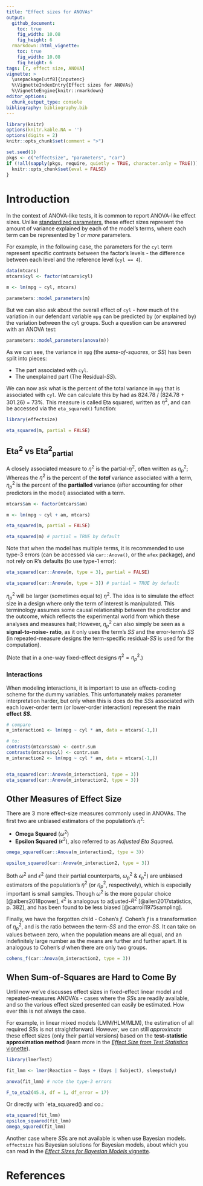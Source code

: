```yaml
---
title: "Effect sizes for ANOVAs"
output: 
  github_document:
    toc: true
    fig_width: 10.08
    fig_height: 6
  rmarkdown::html_vignette:
    toc: true
    fig_width: 10.08
    fig_height: 6
tags: [r, effect size, ANOVA]
vignette: >
  \usepackage[utf8]{inputenc}
  %\VignetteIndexEntry{Effect sizes for ANOVAs}
  %\VignetteEngine{knitr::rmarkdown}
editor_options: 
  chunk_output_type: console
bibliography: bibliography.bib
---
```



```r
library(knitr)
options(knitr.kable.NA = '')
options(digits = 2)
knitr::opts_chunk$set(comment = ">")

set.seed(1)
pkgs <- c("effectsize", "parameters", "car")
if (!all(sapply(pkgs, require, quietly = TRUE, character.only = TRUE))) {
  knitr::opts_chunk$set(eval = FALSE)
}
```

# Introduction

In the context of ANOVA-like tests, it is common to report ANOVA-like effect sizes. Unlike [standardized parameters](https://easystats.github.io/effectsize/articles/standardize_parameters.html), these effect sizes represent the amount of variance explained by each of the model's terms, where each term can be represented by 1 *or more* parameters.

For example, in the following case, the parameters for the `cyl` term represent specific contrasts between the factor's levels - the difference between each level and the reference level (`cyl == 4`).

```r
data(mtcars)
mtcars$cyl <- factor(mtcars$cyl)

m <- lm(mpg ~ cyl, mtcars)

parameters::model_parameters(m)
```

But we can also ask about the overall effect of `cyl` - how much of the variation in our defendant variable `mpg` can be predicted by (or explained by) the variation between the `cyl` groups. Such a question can be answered with an ANOVA test:

```r
parameters::model_parameters(anova(m))
```

As we can see, the variance in `mpg` (the *sums-of-squares*, or *SS*) has been split into pieces:

- The part associated with `cyl`.
- The unexplained part (The Residual-*SS*).

We can now ask what is the percent of the total variance in `mpg` that is associated with `cyl`. We can calculate this by had as 824.78 / (824.78 + 301.26) = 73%. This measure is called Eta squared, written as $\eta^2$, and can be accessed via the `eta_squared()` function:

```r
library(effectsize)

eta_squared(m, partial = FALSE)
```


## Eta<sup>2</sup> vs Eta<sup>2</sup><sub>partial</sub>

A closely associated measure to $\eta^2$ is the partial-$\eta^2$, often written as $\eta^2_p$; Whereas the $\eta^2$ is the percent of the ***total*** variance associated with a term, $\eta^2_p$ is the percent of the **partialled** variance (after accounting for other predictors in the model) associated with a term.

```r
mtcars$am <- factor(mtcars$am)

m <- lm(mpg ~ cyl + am, mtcars)

eta_squared(m, partial = FALSE)

eta_squared(m) # partial = TRUE by default
```

Note that when the model has multiple terms, it is recommended to use type-3 errors (can be accessed via `car::Anova()`, or the `afex` package), and not rely on R's defaults (to use type-1 error):

```r
eta_squared(car::Anova(m, type = 3), partial = FALSE)

eta_squared(car::Anova(m, type = 3)) # partial = TRUE by default
```



$\eta^2_p$ will be larger (sometimes equal to) $\eta^2$. The idea is to simulate the effect size in a design where only the term of interest is manipulated. This terminology assumes some causal relationship between the predictor and the outcome, which reflects the experimental world from which these analyses and measures hail; However, $\eta^2_p$ can also simply be seen as a **signal-to-noise- ratio**, as it only uses the term's *SS* and the error-term's *SS* (in repeated-measure designs the term-specific residual-*SS* is used for the computation).

(Note that in a one-way fixed-effect designs $\eta^2 = \eta^2_p$.)

### Interactions

When modeling interactions, it is important to use an effects-coding scheme for the dummy variables. This unfortunately makes parameter interpretation harder, but only when this is does do the *SS*s associated with each lower-order term (or lower-order interaction) represent the **main effect** ***SS***.


```r
# compare
m_interaction1 <- lm(mpg ~ cyl * am, data = mtcars[-1,])

# to:
contrasts(mtcars$am) <- contr.sum
contrasts(mtcars$cyl) <- contr.sum
m_interaction2 <- lm(mpg ~ cyl * am, data = mtcars[-1,])


eta_squared(car::Anova(m_interaction1, type = 3))
eta_squared(car::Anova(m_interaction2, type = 3))
```

## Other Measures of Effect Size

There are 3 more effect-size measures commonly used in ANOVAs. The first two are unbiased estimators of the population's $\eta^2$:

- **Omega Squared** ($\omega^2$)
- **Epsilon Squared** ($\epsilon^2$), also referred to as *Adjusted Eta Squared*.

```r
omega_squared(car::Anova(m_interaction2, type = 3))

epsilon_squared(car::Anova(m_interaction2, type = 3))
```


Both $\omega^2$ and $\epsilon^2$ (and their partial counterparts, $\omega^2_p$ & $\epsilon^2_p$) are unbiased estimators of the population's $\eta^2$ (or $\eta^2_p$, respectively), which is especially important is small samples. Though $\omega^2$ is the more popular choice [@albers2018power], $\epsilon^2$ is analogous to adjusted-$R^2$ [@allen2017statistics, p. 382], and has been found to be less biased [@carroll1975sampling].

Finally, we have the forgotten child - Cohen's $f$. Cohen's $f$ is a transformation of $\eta^2_p$, and is the ratio between the term-*SS* and the error-*SS*. It can take on values between zero, when the population means are all equal, and an indefinitely large number as the means are further and further apart. It is analogous to Cohen's $d$ when there are only two groups.

```r
cohens_f(car::Anova(m_interaction2, type = 3))
```


## When Sum-of-Squares are Hard to Come By

Until now we've discusses effect sizes in fixed-effect linear model and repeated-measures ANOVA's - cases where the *SS*s are readily available, and so the various effect sized presented can easily be estimated. How ever this is not always the case.

For example, in linear mixed models (LMM/HLM/MLM), the estimation of all required *SS*s is not straightforward. However, we can still *approximate* these effect sizes (only their partial versions) based on the **test-statistic approximation method** (learn more in the [*Effect Size from Test Statistics* vignette](https://easystats.github.io/effectsize/articles/from_test_statistics.html)).

```r
library(lmerTest)

fit_lmm <- lmer(Reaction ~ Days + (Days | Subject), sleepstudy)

anova(fit_lmm) # note the type-3 errors

F_to_eta2(45.8, df = 1, df_error = 17)
```

Or directly with `eta_squared() and co.:


```r
eta_squared(fit_lmm)
epsilon_squared(fit_lmm)
omega_squared(fit_lmm)
```

Another case where *SS*s are not available is when use Bayesian models. `effectsize` has Bayesian solutions for Bayesian models, about which you can read in the [*Effect Sizes for Bayesian Models* vignette](https://easystats.github.io/effectsize/articles/bayesian_models.html).


# References